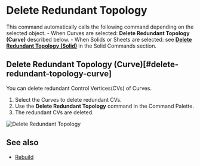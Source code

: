 
<Reference shortcut="" command="Delete Redundant Topology" button="" />

# Delete Redundant Topology

This command automatically calls the following command depending on the selected object.
    - When Curves are selected: **Delete Redundant Topology (Curve)** described below.
    - When Solids or Sheets are selected: see [**Delete Redundant Topology (Solid)**](../solid/delete-redundant-topology#delete-redundant-topology-solid)  in the Solid Commands section.

## Delete Redundant Topology (Curve)[#delete-redundant-topology-curve]

You can delete redundant Control Vertices(CVs) of Curves.

1. Select the  Curves to delete redundant CVs.
2. Use the **Delete Redundant Topology** command in the Command Palette.
3. The redundant CVs are deleted.

![Delete Redundant Topology](/img/delete-redundant-topology.gif)

## See also
- [Rebuild](./rebuild)














